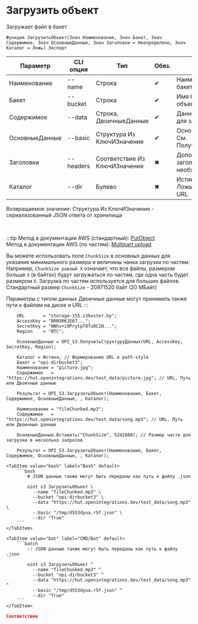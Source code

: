 ﻿---
sidebar_position: 1
description: Загрузить объект и другие функции для работы с S3 в Открытом пакете интеграций - бесплатной open-source библиотеке интеграций для 1С:Предприятие 8, OneScript и CLI
keywords: [1C, 1С, 1С:Предприятие, 1С:Предприятие 8.3, API, Интеграция, Сервисы, Обмен, OneScript, CLI, S3]
---


# Загрузить объект
 Загружает файл в бакет



`Функция ЗагрузитьОбъект(Знач Наименование, Знач Бакет, Знач Содержимое, Знач ОсновныеДанные, Знач Заголовки = Неопределено, Знач Каталог = Ложь) Экспорт`

  | Параметр | CLI опция | Тип | Обяз. | Назначение |
  |-|-|-|-|-|
  | Наименование | --name | Строка | &#x2714; | Наименование объекта в бакете |
  | Бакет | --bucket | Строка | &#x2714; | Имя бакета для загрузки объекта |
  | Содержимое | --data | Строка, ДвоичныеДанные | &#x2714; | Данные или путь к файлу для загрузки |
  | ОсновныеДанные | --basic | Структура Из КлючИЗначение | &#x2714; | Основные данные запроса. См. ПолучитьСтруктуруДанных |
  | Заголовки | --headers | Соответствие Из КлючИЗначение | &#x2716; | Дополнительные заголовки запроса, если необходимо |
  | Каталог | --dir | Булево | &#x2716; | Истина > Path style URL, Ложь > Virtual hosted style URL |

  
  Возвращаемое значение:   Структура Из КлючИЗначение - сериализованный JSON ответа от хранилища

<br/>

:::tip
Метод в документации AWS (стандартный): [PutObject](https://docs.aws.amazon.com/AmazonS3/latest/API/API_PutObject.html)<br/>Метод в документации AWS (по частям): [Multipart upload](https://docs.aws.amazon.com/AmazonS3/latest/userguide/mpuoverview.html)

Вы можете использовать поле `ChunkSize` в основных данных для указания минимального размера и величины чанка загрузки по частям. Например, `ChunkSize равный X` означает, что все файлы, размером больше `X` (в байтах) будут загружаться по частям, где одна часть будет размером `X`. Загрузка по частям используется для больших файлов. Стандартный размер `ChunkSize` - 20971520 байт (20 МБайт)

Параметры с типом данных Двоичные данные могут принимать также пути к файлам на диске и URL
:::
<br/>



```bsl title="Пример использования для 1С:Предприятие/OneScript"
    URL       = "storage-155.s3hoster.by";
    AccessKey = "BRN5RKJE67...";
    SecretKey = "NNhv+i9PrytpT8Tu0C1N...";
    Region    = "BTC";

    ОсновныеДанные = OPI_S3.ПолучитьСтруктуруДанных(URL, AccessKey, SecretKey, Region);

    Каталог = Истина; // Формирование URL в path-style
    Бакет = "opi-dirbucket3";
    Наименование = "picture.jpg";
    Содержимое   = "https://hut.openintegrations.dev/test_data/picture.jpg"; // URL, Путь или Двоичные данные

    Результат = OPI_S3.ЗагрузитьОбъект(Наименование, Бакет, Содержимое, ОсновныеДанные, , Каталог);

    Наименование = "fileChunked.mp3";
    Содержимое   = "https://hut.openintegrations.dev/test_data/song.mp3"; // URL, Путь или Двоичные данные

    ОсновныеДанные.Вставить("ChunkSize", 5242880); // Размер части для загрузки в несколько запросов

    Результат = OPI_S3.ЗагрузитьОбъект(Наименование, Бакет, Содержимое, ОсновныеДанные, , Каталог);
```
    

 <Tabs>
  
    <TabItem value="bash" label="Bash" default>
        ```bash
            # JSON данные также могут быть переданы как путь к файлу .json
            
            oint s3 ЗагрузитьОбъект \
              --name "fileChunked.mp3" \
              --bucket "opi-dirbucket3" \
              --data "https://hut.openintegrations.dev/test_data/song.mp3" \
              --basic "/tmp/d553dyua.r5f.json" \
              --dir "True"
        ```
    </TabItem>
  
    <TabItem value="bat" label="CMD/Bat" default>
        ```batch
            :: JSON данные также могут быть переданы как путь к файлу .json
            
            oint s3 ЗагрузитьОбъект ^
              --name "fileChunked.mp3" ^
              --bucket "opi-dirbucket3" ^
              --data "https://hut.openintegrations.dev/test_data/song.mp3" ^
              --basic "/tmp/d553dyua.r5f.json" ^
              --dir "True"
        ```
    </TabItem>
</Tabs>


```json title="Результат"
Соответствие
```
